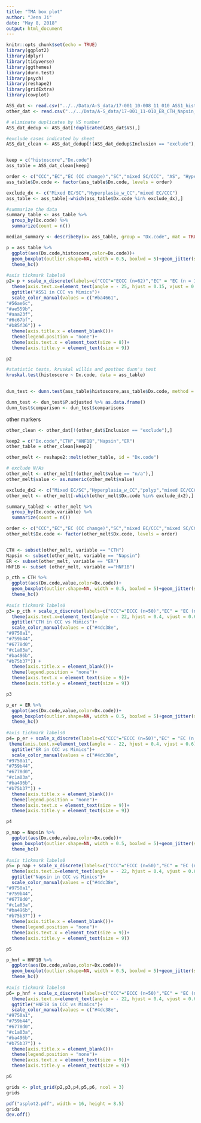 ```yaml
---
title: "TMA box plot"
author: "Jenn Ji"
date: "May 8, 2018"
output: html_document
---
```


```r
knitr::opts_chunk$set(echo = TRUE)
library(ggplot2)
library(dplyr)
library(tidyverse)
library(ggthemes)
library(dunn.test)
library(psych)
library(reshape2)
library(gridExtra)
library(cowplot)
```

```r
ASS_dat <- read.csv("../../Data/A-S_data/17-001_10-008_11_010_ASS1_histoscore_R.csv", header=TRUE, stringsAsFactors = FALSE)
other_dat <- read.csv("../../Data/A-S_data/17-001_11-010_ER_CTH_Napsin_HNF.csv", header=TRUE, stringsAsFactors = FALSE)
```

```r
# eliminate duplicates by VS number
ASS_dat_dedup <- ASS_dat[!duplicated(ASS_dat$VS),]

#exclude cases indicated by sheet
ASS_dat_clean <- ASS_dat_dedup[!(ASS_dat_dedup$Inclusion == "exclude"),]


keep = c("histoscore","Dx.code")
ass_table = ASS_dat_clean[keep]

order <- c("CCC","EC","EC (CC change)","SC","mixed SC/CCC", "AS", "Hyperplasia_w_CC","mixed EC/CCC","Mixed EC/SC")
ass_table$Dx.code <- factor(ass_table$Dx.code, levels = order)

```

```r
exclude_dx <- c("Mixed EC/SC","Hyperplasia_w_CC","mixed EC/CCC")
ass_table <- ass_table[-which(ass_table$Dx.code %in% exclude_dx),]
```

```r
#summarize the data
summary_table <- ass_table %>% 
  group_by(Dx.code) %>% 
  summarize(count = n())

median_summary <- describeBy(x= ass_table, group = "Dx.code", mat = TRUE)
```


```r
p = ass_table %>%
  ggplot(aes(Dx.code,histoscore,color=Dx.code))+
  geom_boxplot(outlier.shape=NA, width = 0.5, boxlwd = 5)+geom_jitter(size = 1, width = 0.2, alpha = 0.8)+ 
  theme_hc()
  
#axis tickmark labels0
p2= p + scale_x_discrete(labels=c("CCC"="ECCC (n=62)","EC" = "EC (n = 132)","EC (CC change)" = "EC with CC change (n = 5)","SC" = "SC (n = 16)","mixed EC/CCC" = "Mixed EC/CCC (n = 2)","mixed SC/CCC" = "Mixed SC/CCC (n = 5)", "AS" = "AS (n = 11)"))+
  theme(axis.text.x=element_text(angle = - 25, hjust = 0.15, vjust = 0.76)) +
  ggtitle("ASS1 in CCC vs Mimics")+
  scale_color_manual(values = c("#ba4661",
"#56ae6c",
"#ae559b",
"#aaa23f",
"#6c67bf",
"#b85f36")) +
  theme(axis.title.x = element_blank())+
  theme(legend.position = "none")+
  theme(axis.text.x = element_text(size = 8))+
  theme(axis.title.y = element_text(size = 9))

p2
```


```r
#statistic tests, kruskal willis and posthoc dunn's test
kruskal.test(histoscore ~ Dx.code, data = ass_table)

 
dun_test <- dunn.test(ass_table$histoscore,ass_table$Dx.code, method = "hs",list = FALSE)

dunn_test <- dun_test$P.adjusted %>% as.data.frame()
dunn_test$comparison <- dun_test$comparisons 
```

other markers
```r
other_clean <- other_dat[!(other_dat$Inclusion == "exclude"),]

keep2 = c("Dx.code","CTH","HNF1B","Napsin","ER")
other_table = other_clean[keep2]

other_melt <- reshape2::melt(other_table, id = "Dx.code")

# exclude N/As
other_melt <- other_melt[!(other_melt$value == "n/a"),]
other_melt$value <- as.numeric(other_melt$value)

```


```r
exclude_dx2 <- c("Mixed EC/SC","Hyperplasia_w_CC","polyp","mixed EC/CCC")
other_melt <- other_melt[-which(other_melt$Dx.code %in% exclude_dx2),]
```

```r
summary_table2 <- other_melt %>% 
  group_by(Dx.code,variable) %>% 
  summarize(count = n())
```

```r
order <- c("CCC","EC","EC (CC change)","SC","mixed EC/CCC","mixed SC/CCC","Mixed EC/SC", "AS", "Hyperplasia_w_CC")
other_melt$Dx.code <- factor(other_melt$Dx.code, levels = order)


CTH <- subset(other_melt, variable == "CTH")
Napsin <- subset(other_melt, variable == "Napsin")
ER <- subset(other_melt, variable == "ER")
HNF1B <- subset (other_melt, variable =="HNF1B")
```

```r
p_cth = CTH %>%
  ggplot(aes(Dx.code,value,color=Dx.code))+
  geom_boxplot(outlier.shape=NA, width = 0.5, boxlwd = 5)+geom_jitter(size = 1, width = 0.2, alpha = 0.8)+ 
  theme_hc()
  
#axis tickmark labels0
p3= p_cth + scale_x_discrete(labels=c("CCC"="ECCC (n=50)","EC" = "EC (n = 136)","EC (CC change)" = "EC with CC change (n = 5)","SC" = "SC (n = 16)","mixed EC/CCC" = "Mixed EC/CCC (n = 2)","mixed SC/CCC" = "Mixed SC/CCC (n = 5)", "AS" = "AS (n = 13)"))+
  theme(axis.text.x=element_text(angle = - 22, hjust = 0.4, vjust = 0.6))  +
  ggtitle("CTH in CCC vs Mimics")+
  scale_color_manual(values = c("#4dc38e",
"#9750a1",
"#759b44",
"#6778d0",
"#c1a03a",
"#ba496b",
"#b75b37")) +
  theme(axis.title.x = element_blank())+
  theme(legend.position = "none")+
  theme(axis.text.x = element_text(size = 9))+
  theme(axis.title.y = element_text(size = 9))

p3
```

```r
p_er = ER %>%
  ggplot(aes(Dx.code,value,color=Dx.code))+
  geom_boxplot(outlier.shape=NA, width = 0.5, boxlwd = 5)+geom_jitter(size = 1, width = 0.2, alpha = 0.8)+ 
  theme_hc()
  
#axis tickmark labels0
p4= p_er + scale_x_discrete(labels=c("CCC"="ECCC (n=50)","EC" = "EC (n = 135)","EC (CC change)" = "EC with CC change (n = 5)","SC" = "SC (n = 14)","mixed EC/CCC" = "Mixed EC/CCC (n = 2)","mixed SC/CCC" = "Mixed SC/CCC (n = 5)", "AS" = "AS (n = 9)"))+
 theme(axis.text.x=element_text(angle = - 22, hjust = 0.4, vjust = 0.6))  +
  ggtitle("ER in CCC vs Mimics")+
  scale_color_manual(values = c("#4dc38e",
"#9750a1",
"#759b44",
"#6778d0",
"#c1a03a",
"#ba496b",
"#b75b37")) +
  theme(axis.title.x = element_blank())+
  theme(legend.position = "none")+
  theme(axis.text.x = element_text(size = 9))+
  theme(axis.title.y = element_text(size = 9))

p4
```

```r
p_nap = Napsin %>%
  ggplot(aes(Dx.code,value,color=Dx.code))+
  geom_boxplot(outlier.shape=NA, width = 0.5, boxlwd = 5)+geom_jitter(size = 1, width = 0.2, alpha = 0.8)+ 
  theme_hc()
  
#axis tickmark labels0
p5= p_nap + scale_x_discrete(labels=c("CCC"="ECCC (n=50)","EC" = "EC (n = 136)","EC (CC change)" = "EC with CC change (n = 5)","SC" = "SC (n = 16)","mixed EC/CCC" = "Mixed EC/CCC (n = 2)","mixed SC/CCC" = "Mixed SC/CCC (n = 5)", "AS" = "AS (n = 6)"))+
  theme(axis.text.x=element_text(angle = - 22, hjust = 0.4, vjust = 0.6))  +
  ggtitle("Napsin in CCC vs Mimics")+
  scale_color_manual(values = c("#4dc38e",
"#9750a1",
"#759b44",
"#6778d0",
"#c1a03a",
"#ba496b",
"#b75b37")) +
  theme(axis.title.x = element_blank())+
  theme(legend.position = "none")+
  theme(axis.text.x = element_text(size = 9))+
  theme(axis.title.y = element_text(size = 9))

p5
```

```r
p_hnf = HNF1B %>%
  ggplot(aes(Dx.code,value,color=Dx.code))+
  geom_boxplot(outlier.shape=NA, width = 0.5, boxlwd = 5)+geom_jitter(size = 1, width = 0.2, alpha = 0.8)+ 
  theme_hc()
  
#axis tickmark labels0
p6= p_hnf + scale_x_discrete(labels=c("CCC"="ECCC (n=50)","EC" = "EC (n = 136)","EC (CC change)" = "EC with CC change (n = 5)","SC" = "SC (n = 16)","mixed EC/CCC" = "Mixed EC/CCC (n = 2)","mixed SC/CCC" = "Mixed SC/CCC (n = 5)", "AS" = "AS (n = 13)"))+
  theme(axis.text.x=element_text(angle = - 22, hjust = 0.4, vjust = 0.6))  +
  ggtitle("HNF1B in CCC vs Mimics")+
  scale_color_manual(values = c("#4dc38e",
"#9750a1",
"#759b44",
"#6778d0",
"#c1a03a",
"#ba496b",
"#b75b37")) +
  theme(axis.title.x = element_blank())+
  theme(legend.position = "none")+
  theme(axis.text.x = element_text(size = 9))+
  theme(axis.title.y = element_text(size = 9))

p6
```

```r
grids <- plot_grid(p2,p3,p4,p5,p6, ncol = 3)
grids

```

```r
pdf("asplot2.pdf", width = 16, height = 8.5)
grids
dev.off()
```
